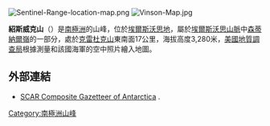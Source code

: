 [[Image:Sentinel-Range-location-map.png|thumb]]
[[Image:Vinson-Map.jpg|thumb]]

{{coord|78|46|S|84|55|W|display=title}}

'''紹斯威克山'''（{{lang-en|Mount Southwick}}）是[[南極洲|南極洲]]的山峰，位於[[埃爾斯沃思地|埃爾斯沃思地]]，屬於[[埃爾斯沃思山脈|埃爾斯沃思山脈]]中[[森蒂納爾嶺|森蒂納爾嶺]]的一部分，處於[[克雷杜克山|克雷杜克山]]東南面17公里，海拔高度3,280米，[[美國地質調查局|美國地質調查局]]根據測量和該國海軍的空中照片繪入地圖。

==外部連結==
* [http://data.aad.gov.au/aadc/gaz/scar/ SCAR Composite Gazetteer of Antarctica] {{WebCite|url=https://www.webcitation.org/5ug2CfC7m?url=http://data.aad.gov.au/aadc/gaz/scar/ |date=20101202140255 |dateformat=iso }}.

{{DEFAULTSORT:Mount Southwick}}
[[Category:南極洲山峰|Category:南極洲山峰]]


{{EllsworthLand-geo-stub}}